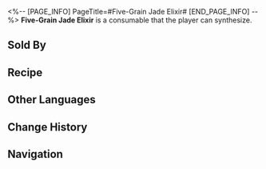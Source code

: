 <%-- [PAGE_INFO]
PageTitle=#Five-Grain Jade Elixir#
[END_PAGE_INFO] --%>
{{Consumable Infobox
|id          = 402020
|image       = Item Five-Grain Jade Elixir.png
|type        = Attack Consumables
|rarity      = 3
|effect      = Upon use, immediately causes all allies to lose HP equal to 5% of their Max HP, and increases their Technique DMG by 100% for the next battle.
|description = This beverage is rich and refreshing, with a uniquely wild and almost crude taste that impresses even connoisseurs outside of the Xianzhou. However, there is much debate among consumers about the exact combination of the "five grains."
|effectType  = 
|effectType2 = 
|effectType3 = 
|recipe      = {{cx|Source missing}}
|source1     = [[Omni-Synthesizer]]
|source2     = [[Du's Teahouse]]
|source3     = 
}}
{{Description|''In our Thalassa Crystal Palace distillery, the so-called "five grains" are Diatomaceous Earth, Saltwort, Verdant Velvet, Lithosalt Blossom, and Shipwreck Grass.''}}
'''Five-Grain Jade Elixir''' is a consumable that the player can synthesize.

==Sold By==
{{Shop Availability}}

==Recipe==
{{Recipe
|type                          = Synthesis
|group                         = Consumable
|Stone of The Hunt             = 2
|Short Rejuvepill              = 3
|Human-Height Auspicious Crops = 1
|sort                          = Stone of The Hunt;Short Rejuvepill;Human-Height Auspicious Crops
}}

==Other Languages==
{{Other Languages
|en   = Five-Grain Jade Elixir
|zhs  = 五谷玉液
|zht  = 五穀玉液
|ja   = 五穀玉液
|ko   = 오곡즙
|es   = Elixir de jade de los cinco cereales
|fr   = Élixir de jade aux cinq graines
|ru   = Нефритовый эликсир из пяти злаков
|th   = Five-Grain Jade Elixir
|vi   = Dịch Thể Ngọc Ngũ Cốc
|de   = Fünfkorn-Jadeelixier
|id   = Five-Grain Jade Elixir
|pt   = Elixir de Jade de Cinco Grãos
}}

==Change History==
{{Change History|1.3}}

==Navigation==
{{Consumable Navbox}}